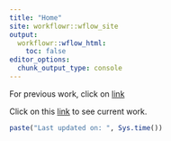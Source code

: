 ```yaml
---
title: "Home"
site: workflowr::wflow_site
output:
  workflowr::wflow_html:
    toc: false
editor_options:
  chunk_output_type: console
---
```


For previous work, click on [link](previous-work.html)


Click on this [link](first-analysis.html) to see current work. 

```r
paste("Last updated on: ", Sys.time())
```
